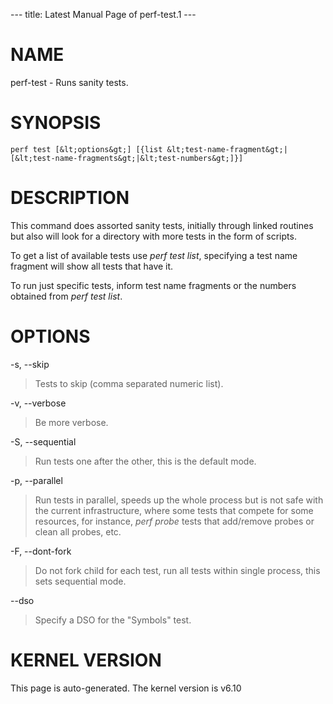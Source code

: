 ---
title: Latest Manual Page of perf-test.1
---


= NAME =

perf-test - Runs sanity tests.

= SYNOPSIS =

<pre>perf test [&lt;options&gt;] [{list &lt;test-name-fragment&gt;|[&lt;test-name-fragments&gt;|&lt;test-numbers&gt;]}]</pre>
= DESCRIPTION =

This command does assorted sanity tests, initially through linked routines but also will look for a directory with more tests in the form of scripts.

To get a list of available tests use ''perf test list'', specifying a test name fragment will show all tests that have it.

To run just specific tests, inform test name fragments or the numbers obtained from ''perf test list''.

= OPTIONS =

-s, --skip

<blockquote>Tests to skip (comma separated numeric list).
</blockquote>
-v, --verbose

<blockquote>Be more verbose.
</blockquote>
-S, --sequential

<blockquote>Run tests one after the other, this is the default mode.
</blockquote>
-p, --parallel

<blockquote>Run tests in parallel, speeds up the whole process but is not safe with the current infrastructure, where some tests that compete for some resources, for instance, ''perf probe'' tests that add/remove probes or clean all probes, etc.
</blockquote>
-F, --dont-fork

<blockquote>Do not fork child for each test, run all tests within single process, this sets sequential mode.
</blockquote>
--dso

<blockquote>Specify a DSO for the &quot;Symbols&quot; test.
</blockquote>


= KERNEL VERSION =

This page is auto-generated.  The kernel version is v6.10